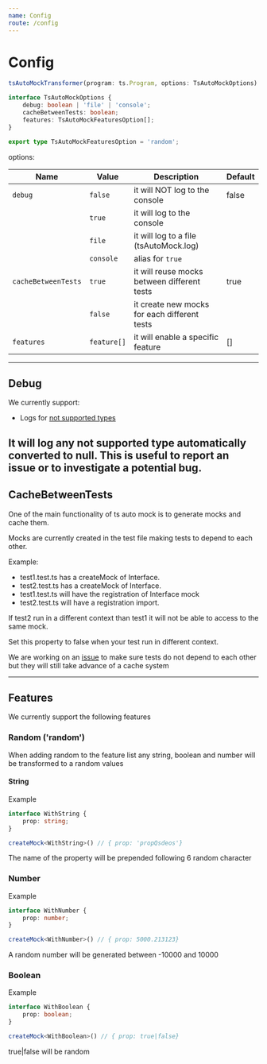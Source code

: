 ```yaml
---
name: Config
route: /config
---
```


# Config
```ts
tsAutoMockTransformer(program: ts.Program, options: TsAutoMockOptions)

interface TsAutoMockOptions {
    debug: boolean | 'file' | 'console';
    cacheBetweenTests: boolean;
    features: TsAutoMockFeaturesOption[];
}

export type TsAutoMockFeaturesOption = 'random';

```
options:

| Name                 |  Value         |  Description                                 | Default
| -------------------- |  --------      | -------------------------------------------- | --------
| `debug`              |  `false`       | it will NOT log to the console               | false
|                      |  `true`        | it will log to the console                   |
|                      |  `file`        | it will log to a file (tsAutoMock.log)       |
|                      |  `console`     | alias for `true`                             |
| `cacheBetweenTests`  |  `true`        | it will reuse mocks between different tests  | true
|                      |  `false`       | it create new mocks for each different tests |
| `features`           |  `feature[]`   | it will enable a specific feature            | []

---

## Debug
We currently support:
- Logs for [not supported types](./types-not-supported)

It will log any not supported type automatically converted to null.
This is useful to report an issue or to investigate a potential bug.
---

## CacheBetweenTests
One of the main functionality of ts auto mock is to generate mocks and cache them.

Mocks are currently created in the test file making tests to depend to each other.

Example:
- test1.test.ts has a createMock of Interface.
- test2.test.ts has a createMock of Interface.
- test1.test.ts will have the registration of Interface mock
- test2.test.ts will have a registration import.

If test2 run in a different context than test1 it will not be able to access to the same mock.

Set this property to false when your test run in different context.

We are working on an [issue](https://github.com/Typescript-TDD/ts-auto-mock/issues/101) to make sure tests do not depend to each other but they will still take advance of a cache system

---
## Features
We currently support the following features
### Random ('random')

When adding random to the feature list any string, boolean and number will be transformed to a random values

#### String
Example
```ts
interface WithString {
    prop: string;
}

createMock<WithString>() // { prop: 'propQsdeos'}
```

The name of the property will be prepended following 6 random character

### Number
Example
```ts
interface WithNumber {
    prop: number;
}

createMock<WithNumber>() // { prop: 5000.213123}
```

A random number will be generated between -10000 and 10000


### Boolean
Example
```ts
interface WithBoolean {
    prop: boolean;
}

createMock<WithBoolean>() // { prop: true|false}
```

true|false will be random
